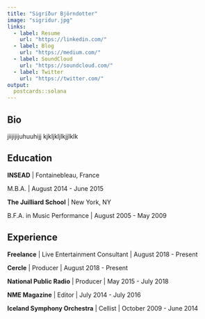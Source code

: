 ```yaml
---
title: "Sigríður Björndotter"
image: "sigridur.jpg"
links:
  - label: Resume
    url: "https://linkedin.com/"
  - label: Blog
    url: "https://medium.com/"
  - label: SoundCloud
    url: "https://soundcloud.com/"
  - label: Twitter
    url: "https://twitter.com/"
output:
  postcards::solana
---
```

 
## Bio

jiijijijuhuuhijj kjkljkljlkjjlklk

## Education

**INSEAD** | Fontainebleau, France

M.B.A. | August 2014 - June 2015

**The Juilliard School** | New York, NY

B.F.A. in Music Performance | August 2005 - May 2009

## Experience

**Freelance** | Live Entertainment Consultant | August 2018 - Present

**Cercle** | Producer | August 2018 - Present

**National Public Radio** | Producer | May 2015 - July 2018

**NME Magazine** | Editor | July 2014 - July 2016

**Iceland Symphony Orchestra** | Cellist | October 2009 - June 2014
